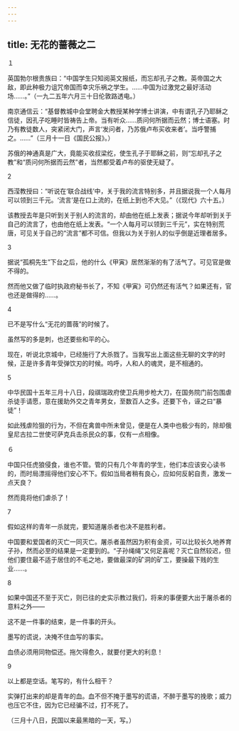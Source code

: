 ```yaml
---
---
---
```

title: 无花的蔷薇之二
---



１

英国勃尔根贵族曰：“中国学生只知阅英文报纸，而忘却孔子之教。英帝国之大敌，即此种极力诅咒帝国而幸灾乐祸之学生。……中国为过激党之最好活动场……。”（一九二五年六月三十日伦敦路透电。）

南京通信云：“基督教城中会堂聘金大教授某种学博士讲演，中有谓孔子乃耶稣之信徒，因孔子吃睡时皆祷告上帝。当有听众……质问何所据而云然；博士语塞。时乃有教徒数人，突紧闭大门，声言‘发问者，乃苏俄卢布买收来者’。当呼警捕之。……”（三月十一日《国民公报》。）

苏俄的神通真是广大，竟能买收叔梁纥，使生孔子于耶稣之前，则“忘却孔子之教”和“质问何所据而云然”者，当然都受着卢布的驱使无疑了。

2

西滢教授曰：“听说在‘联合战线’中，关于我的流言特别多，并且据说我一个人每月可以领到三千元。‘流言’是在口上流的，在纸上到也不大见。”（《现代》六十五。）

该教授去年是只听到关于别人的流言的，却由他在纸上发表；据说今年却听到关于自己的流言了，也由他在纸上发表。“一个人每月可以领到三千元”，实在特别荒唐，可见关于自己的“流言”都不可信。但我以为关于别人的似乎倒是近理者居多。

3

据说“孤桐先生”下台之后，他的什么《甲寅》居然渐渐的有了活气了。可见官是做不得的。

然而他又做了临时执政府秘书长了，不知《甲寅》可仍然还有活气？如果还有，官也还是做得的……。

4

已不是写什么“无花的蔷薇”的时候了。

虽然写的多是刺，也还要些和平的心。

现在，听说北京城中，已经施行了大杀戮了。当我写出上面这些无聊的文字的时候，正是许多青年受弹饮刃的时候。呜呼，人和人的魂灵，是不相通的。

5

中华民国十五年三月十八日，段祺瑞政府使卫兵用步枪大刀，在国务院门前包围虐杀徒手请愿，意在援助外交之青年男女，至数百人之多。还要下令，诬之曰“暴徒”！

如此残虐险狠的行为，不但在禽兽中所未曾见，便是在人类中也极少有的，除却俄皇尼古拉二世使可萨克兵击杀民众的事，仅有一点相像。

６

中国只任虎狼侵食，谁也不管。管的只有几个年青的学生，他们本应该安心读书的，而时局漂摇得他们安心不下。假如当局者稍有良心，应如何反躬自责，激发一点天良？

然而竟将他们虐杀了！

7

假如这样的青年一杀就完，要知道屠杀者也决不是胜利者。

中国要和爱国者的灭亡一同灭亡。屠杀者虽然因为积有金资，可以比较长久地养育子孙，然而必至的结果是一定要到的。“子孙绳绳”又何足喜呢？灭亡自然较迟，但他们要住最不适于居住的不毛之地，要做最深的矿洞的矿工，要操最下贱的生业……。

8

如果中国还不至于灭亡，则已往的史实示教过我们，将来的事便要大出于屠杀者的意料之外——

这不是一件事的结束，是一件事的开头。

墨写的谎说，决掩不住血写的事实。

血债必须用同物偿还。拖欠得愈久，就要付更大的利息！

9

以上都是空话。笔写的，有什么相干？

实弹打出来的却是青年的血。血不但不掩于墨写的谎语，不醉于墨写的挽歌；威力也压它不住，因为它已经骗不过，打不死了。

（三月十八日，民国以来最黑暗的一天，写。）